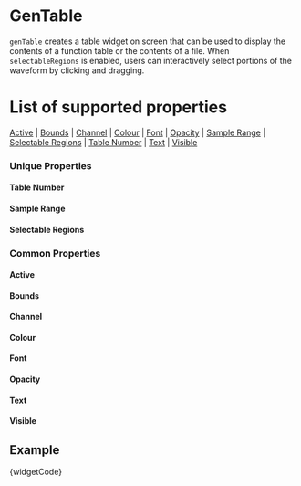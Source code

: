 

# GenTable

`genTable` creates a table widget on screen that can be used to display the contents of a function table or the contents of a file. When `selectableRegions` is enabled, users can interactively select portions of the waveform by clicking and dragging.

# List of supported properties
[Active](#active) | [Bounds](#bounds) | [Channel](#channel) | [Colour](#colour) | [Font](#font) | [Opacity](#opacity) | [Sample Range](#sample) | [Selectable Regions](#selectableregions) | [Table Number](#tablenumber) | [Text](#text) | [Visible](#visible)


### Unique Properties 

<a id="tablenumber" class="anchor-target"></a>
#### Table Number
<TableNumber />

<a id="sample" class="anchor-target"></a>
#### Sample Range
<Sample />

<a id="selectableregions" class="anchor-target"></a>
#### Selectable Regions
<SelectableRegions />


### Common Properties

<a id="active" class="anchor-target"></a>
#### Active
<Active />

<a id="bounds" class="anchor-target"></a>
#### Bounds
<Bounds />

<a id="channel" class="anchor-target"></a>
#### Channel
<Channel />

<a id="colour" class="anchor-target"></a>
#### Colour
<Colour />

<a id="font" class="anchor-target"></a>
#### Font
<Font />

<a id="opacity" class="anchor-target"></a>
#### Opacity
<Opacity />

<a id="text" class="anchor-target"></a>
#### Text
<Text />

<a id="visible" class="anchor-target"></a>
#### Visible
<Visible />


## Example

<CodeBlock language="csharp">{widgetCode}</CodeBlock>
